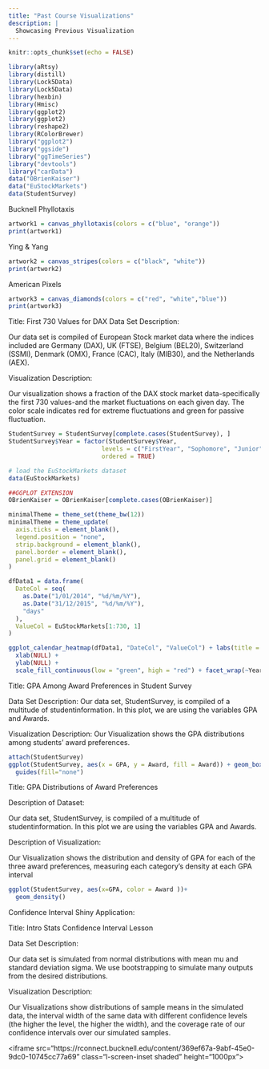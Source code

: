 ```yaml
---
title: "Past Course Visualizations"
description: |
  Showcasing Previous Visualization
---
```


```r
knitr::opts_chunk$set(echo = FALSE)
```

```r
library(aRtsy)
library(distill)
library(Lock5Data)
library(Lock5Data)
library(hexbin)
library(Hmisc)
library(ggplot2)
library(ggplot2)
library(reshape2)
library(RColorBrewer)
library("ggplot2")
library("ggside")
library("ggTimeSeries")
library("devtools")
library("carData")
data("OBrienKaiser")
data("EuStockMarkets")
data(StudentSurvey)
```












Bucknell Phyllotaxis









```r
artwork1 = canvas_phyllotaxis(colors = c("blue", "orange"))
print(artwork1)
```











Ying & Yang










```r
artwork2 = canvas_stripes(colors = c("black", "white"))
print(artwork2)
```












American Pixels












```r
artwork3 = canvas_diamonds(colors = c("red", "white","blue"))
print(artwork3)
```








Title: First 730 Values for DAX
Data Set Description: 

  Our data set is compiled of European Stock market data where the indices included are Germany (DAX), UK (FTSE), Belgium (BEL20), Switzerland (SSMI), Denmark (OMX), France (CAC), Italy (MIB30), and the Netherlands (AEX). 
  


Visualization Description: 

  Our visualization shows a fraction of the DAX stock market data-specifically the first 730 values-and the market fluctuations on each given day. The color scale indicates red for extreme fluctuations and green for passive fluctuation. 






```r
StudentSurvey = StudentSurvey[complete.cases(StudentSurvey), ]
StudentSurvey$Year = factor(StudentSurvey$Year, 
                          levels = c("FirstYear", "Sophomore", "Junior", "Senior"),
                          ordered = TRUE)

# load the EuStockMarkets dataset
data(EuStockMarkets)

##GGPLOT EXTENSION
OBrienKaiser = OBrienKaiser[complete.cases(OBrienKaiser)]

minimalTheme = theme_set(theme_bw(12))
minimalTheme = theme_update(
  axis.ticks = element_blank(),
  legend.position = "none",
  strip.background = element_blank(),
  panel.border = element_blank(),
  panel.grid = element_blank()
)

dfData1 = data.frame(
  DateCol = seq(
    as.Date("1/01/2014", "%d/%m/%Y"),
    as.Date("31/12/2015", "%d/%m/%Y"),
    "days"
  ),
  ValueCol = EuStockMarkets[1:730, 1]
)

ggplot_calendar_heatmap(dfData1, "DateCol", "ValueCol") + labs(title = "First 730 Values for DAX") +
  xlab(NULL) +
  ylab(NULL) +
  scale_fill_continuous(low = "green", high = "red") + facet_wrap(~Year, ncol = 1)


```
















Title: GPA Among Award Preferences in Student Survey


Data Set Description: Our data set, StudentSurvey, is compiled of a multitude of studentinformation. In this plot, we are using the variables GPA and Awards.


Visualization Description: 
  Our Visualization shows the GPA distributions among students’ award preferences. 
  
  
  
  
  
  
  
  
```r
attach(StudentSurvey)
ggplot(StudentSurvey, aes(x = GPA, y = Award, fill = Award)) + geom_boxplot()+
  guides(fill="none")
```











Title: GPA Distributions of Award Preferences

Description of Dataset: 
  
  Our data set, StudentSurvey, is compiled of a multitude of studentinformation. In this plot we are using the variables GPA and Awards.

Description of Visualization: 
  
  Our Visualization shows the distribution and density of GPA for each of the three award preferences, measuring each category’s density at each GPA interval

```r
ggplot(StudentSurvey, aes(x=GPA, color = Award ))+ 
  geom_density()
```

  
  
Confidence Interval Shiny Application:

Title: Intro Stats Confidence Interval Lesson

Data Set Description: 
  
  Our data set is simulated from normal distributions with mean mu and standard deviation sigma. We use bootstrapping to simulate many outputs from the desired distributions.

Visualization Description: 
  
  Our Visualizations show distributions of sample means in the simulated data, the interval width of the same data with different confidence levels (the higher the level, the higher the width), and the coverage rate of our confidence intervals over our simulated samples. 

<iframe src=“https://rconnect.bucknell.edu/content/369ef67a-9abf-45e0-9dc0-10745cc77a69” class=“l-screen-inset shaded” height=“1000px”></iframe>
